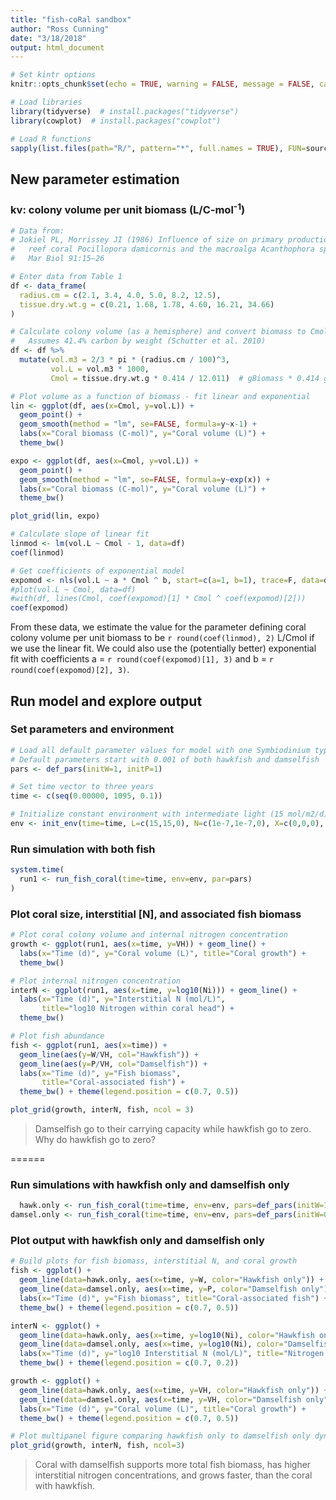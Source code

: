 ```yaml
---
title: "fish-coRal sandbox"
author: "Ross Cunning"
date: "3/18/2018"
output: html_document
---
```


```r
# Set kintr options
knitr::opts_chunk$set(echo = TRUE, warning = FALSE, message = FALSE, cache = TRUE)

# Load libraries
library(tidyverse)  # install.packages("tidyverse")
library(cowplot)  # install.packages("cowplot")

# Load R functions
sapply(list.files(path="R/", pattern="*", full.names = TRUE), FUN=source)
```

## New parameter estimation

### kv: colony volume per unit biomass (L/C-mol^-1^)
```r
# Data from:
# Jokiel PL, Morrissey JI (1986) Influence of size on primary production in the 
#   reef coral Pocillopora damicornis and the macroalga Acanthophora spicifera. 
#   Mar Biol 91:15–26

# Enter data from Table 1
df <- data_frame(
  radius.cm = c(2.1, 3.4, 4.0, 5.0, 8.2, 12.5),
  tissue.dry.wt.g = c(0.21, 1.68, 1.78, 4.60, 16.21, 34.66)
)

# Calculate colony volume (as a hemisphere) and convert biomass to Cmol
#   Assumes 41.4% carbon by weight (Schutter et al. 2010)
df <- df %>%
  mutate(vol.m3 = 2/3 * pi * (radius.cm / 100)^3,
         vol.L = vol.m3 * 1000,
         Cmol = tissue.dry.wt.g * 0.414 / 12.011)  # gBiomass * 0.414 gC/gBiomass * 1molC/12.011gC

# Plot volume as a function of biomass - fit linear and exponential
lin <- ggplot(df, aes(x=Cmol, y=vol.L)) + 
  geom_point() + 
  geom_smooth(method = "lm", se=FALSE, formula=y~x-1) +
  labs(x="Coral biomass (C-mol)", y="Coral volume (L)") +
  theme_bw()

expo <- ggplot(df, aes(x=Cmol, y=vol.L)) + 
  geom_point() + 
  geom_smooth(method = "lm", se=FALSE, formula=y~exp(x)) +
  labs(x="Coral biomass (C-mol)", y="Coral volume (L)") +
  theme_bw()

plot_grid(lin, expo)

# Calculate slope of linear fit
linmod <- lm(vol.L ~ Cmol - 1, data=df)
coef(linmod)

# Get coefficients of exponential model
expomod <- nls(vol.L ~ a * Cmol ^ b, start=c(a=1, b=1), trace=F, data=df)
#plot(vol.L ~ Cmol, data=df)
#with(df, lines(Cmol, coef(expomod)[1] * Cmol ^ coef(expomod)[2]))
coef(expomod)

```

From these data, we estimate the value for the parameter defining coral colony volume per unit biomass to be `r round(coef(linmod), 2)` L/Cmol if we use the linear fit. We could also use the (potentially better) exponential fit with coefficients a = `r round(coef(expomod)[1], 3)` and b = `r round(coef(expomod)[2], 3)`.

## Run model and explore output

### Set parameters and environment
```r
# Load all default parameter values for model with one Symbiodinium type
# Default parameters start with 0.001 of both hawkfish and damselfish
pars <- def_pars(initW=1, initP=1)

# Set time vector to three years
time <- c(seq(0.00000, 1095, 0.1))

# Initialize constant environment with intermediate light (15 mol/m2/d) and DIN (1e-6 M), no feeding, and no uber-predators.
env <- init_env(time=time, L=c(15,15,0), N=c(1e-7,1e-7,0), X=c(0,0,0), U=c(0,0,0))
```

### Run simulation with both fish
```r
system.time(
  run1 <- run_fish_coral(time=time, env=env, par=pars)
)
```

### Plot coral size, interstitial [N], and associated fish biomass
```r
# Plot coral colony volume and internal nitrogen concentration
growth <- ggplot(run1, aes(x=time, y=VH)) + geom_line() +
  labs(x="Time (d)", y="Coral volume (L)", title="Coral growth") +
  theme_bw()

# Plot internal nitrogen concentration
interN <- ggplot(run1, aes(x=time, y=log10(Ni))) + geom_line() +
  labs(x="Time (d)", y="Interstitial N (mol/L)",
       title="log10 Nitrogen within coral head") +
  theme_bw()

# Plot fish abundance
fish <- ggplot(run1, aes(x=time)) + 
  geom_line(aes(y=W/VH, col="Hawkfish")) +
  geom_line(aes(y=P/VH, col="Damselfish")) +
  labs(x="Time (d)", y="Fish biomass",
       title="Coral-associated fish") +
  theme_bw() + theme(legend.position = c(0.7, 0.5))

plot_grid(growth, interN, fish, ncol = 3)
```

> Damselfish go to their carrying capacity while hawkfish go to zero. Why do hawkfish go to zero?

======

### Run simulations with hawkfish only and damselfish only

```r
  hawk.only <- run_fish_coral(time=time, env=env, pars=def_pars(initW=1, initP=0))
damsel.only <- run_fish_coral(time=time, env=env, pars=def_pars(initW=0, initP=1))
```

### Plot output with hawkfish only and damselfish only

```r
# Build plots for fish biomass, interstitial N, and coral growth
fish <- ggplot() +
  geom_line(data=hawk.only, aes(x=time, y=W, color="Hawkfish only")) +
  geom_line(data=damsel.only, aes(x=time, y=P, color="Damselfish only")) +
  labs(x="Time (d)", y="Fish biomass", title="Coral-associated fish") +
  theme_bw() + theme(legend.position = c(0.7, 0.5))

interN <- ggplot() +
  geom_line(data=hawk.only, aes(x=time, y=log10(Ni), color="Hawkfish only")) +
  geom_line(data=damsel.only, aes(x=time, y=log10(Ni), color="Damselfish only")) +
  labs(x="Time (d)", y="log10 Interstitial N (mol/L)", title="Nitrogen within coral head") +
  theme_bw() + theme(legend.position = c(0.7, 0.2))

growth <- ggplot() +
  geom_line(data=hawk.only, aes(x=time, y=VH, color="Hawkfish only")) +
  geom_line(data=damsel.only, aes(x=time, y=VH, color="Damselfish only")) +
  labs(x="Time (d)", y="Coral volume (L)", title="Coral growth") +
  theme_bw() + theme(legend.position = c(0.7, 0.5))

# Plot multipanel figure comparing hawkfish only to damselfish only dynamics
plot_grid(growth, interN, fish, ncol=3)
```

> Coral with damselfish supports more total fish biomass, has higher interstitial nitrogen concentrations, and grows faster, than the coral with hawkfish.
